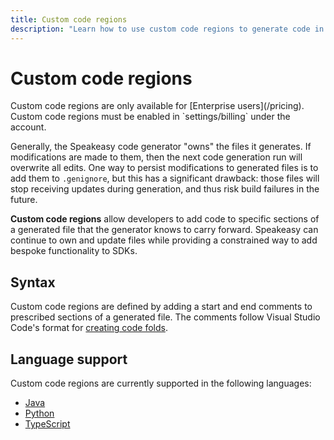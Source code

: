 ```yaml
---
title: Custom code regions
description: "Learn how to use custom code regions to generate code in a specific location."
---
```



# Custom code regions

<Callout title="Availability" type="info">
  Custom code regions are only available for [Enterprise users](/pricing).
  Custom code regions must be enabled in `settings/billing` under the account.
</Callout>

Generally, the Speakeasy code generator "owns" the files it generates. If
modifications are made to them, then the next code generation run will overwrite
all edits. One way to persist modifications to generated files is
to add them to `.genignore`, but this has a significant drawback: those files
will stop receiving updates during generation, and thus risk build failures in
the future.

**Custom code regions** allow developers to add code to specific sections of a
generated file that the generator knows to carry forward. Speakeasy can continue
to own and update files while providing a constrained way to add bespoke
functionality to SDKs.

## Syntax

Custom code regions are defined by adding a start and end comments to prescribed
sections of a generated file. The comments follow Visual Studio Code's format
for [creating code folds](https://code.visualstudio.com/docs/editor/codebasics#_folding).

## Language support

Custom code regions are currently supported in the following languages:

- [Java](/docs/customize/code/code-regions/java)
- [Python](/docs/customize/code/code-regions/python)
- [TypeScript](/docs/customize/code/code-regions/typescript)
